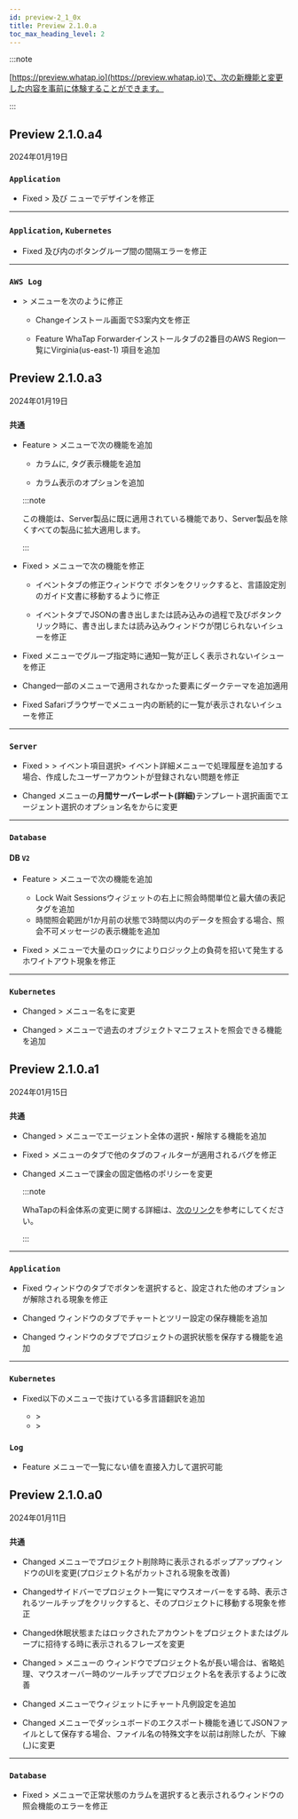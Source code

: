 ```yaml
---
id: preview-2_1_0x
title: Preview 2.1.0.a
toc_max_heading_level: 2
---
```


<head>
<meta name="robots" content="noindex, nofollow"/>
</head>

:::note

[https://preview.whatap.io](https://preview.whatap.io)で、次の新機能と変更した内容を事前に体験することができます。 

:::

## Preview 2.1.0.a4

2024年01月19日

<div class='indentTab'>

### `Application`

- <Status>Fixed</Status> <Cmdname sid="analysis" className="uitext" /> &gt; <Cmdname sid="cube_navigator" className="uitext" />及び<Cmdname sid="performance_trend" className="uitext" /> ニューでデザインを修正

* * *

### `Application`, `Kubernetes`

- <Status>Fixed</Status> <Cmdname sid="integratedTopology" className="uitext" />及び<Cmdname sid="application_topology" className="uitext" />内のボタングループ間の間隔エラーを修正

* * *

### `AWS Log`

- <Cmdname sid="management" className="uitext" /> &gt; <Cmdname sid="agentInstall" className="uitext" /> メニューを次のように修正

  - <Status>Change</Status>インストール画面でS3案内文を修正

  - <Status>Feature</Status> <span class="uitext">WhaTap Forwarderインストール</span>タブの2番目の<span class="uitext">AWS Region</span>一覧にVirginia(us-east-1) 項目を追加

</div>

## Preview 2.1.0.a3

2024年01月19日

<div class='indentTab'>

### `共通`

- <Status>Feature</Status> <Cmdname sid="event_statistic" className="uitext" /> &gt; <Cmdname sid="event_history" className="uitext" />メニューで次の機能を追加

  - <Cmdname sid="event_time" className="uitext" />カラムに<Cmdname sid="in_progress" className="uitext" />, <Cmdname sid="ITM07315" className="uitext" />タグ表示機能を追加

  - <Cmdname sid="TTL06583" className="uitext" />カラム表示のオプションを追加

  :::note

  この機能は、Server製品に既に適用されている機能であり、Server製品を除くすべての製品に拡大適用します。

  :::

- <Status>Fixed</Status> <Cmdname sid="event_statistic" className="uitext" /> &gt; <Cmdname sid="event_setting" className="uitext" />メニューで次の機能を修正

  - <Cmdname sid="metrics" className="uitext" />イベントタブの修正ウィンドウで<Cmdname sid="guide" className="uitext" /> <Cmdname sid="shortcut_link" className="uitext" />ボタンをクリックすると、言語設定別のガイド文書に移動するように修正

  - <Cmdname sid="metrics" className="uitext" />イベントタブでJSONの書き出しまたは読み込みの過程で<Cmdname sid="save" className="uitext" />及び<Cmdname sid="add_to_list" className="uitext" />ボタンクリック時に、書き出しまたは読み込みウィンドウが閉じられないイシューを修正

- <Status>Fixed</Status> <Cmdname sid="real_time_alert_list" className="uitext" />メニューでグループ指定時に通知一覧が正しく表示されないイシューを修正

- <Status>Changed</Status>一部のメニューで適用されなかった要素にダークテーマを追加適用

- <Status>Fixed</Status> Safariブラウザーで<Cmdname sid="TTL06763" className="uitext" />メニュー内の断続的に一覧が表示されないイシューを修正

* * *

### `Server`

- <Status>Fixed</Status> <Cmdname sid="event_statistic" className="uitext" /> &gt; <Cmdname sid="event_history" className="uitext" /> &gt; イベント項目選択&gt; イベント詳細メニューで処理履歴を追加する場合、作成したユーザーアカウントが登録されない問題を修正

- <Status>Changed</Status> <Cmdname sid="report" className="uitext" />メニューの<b>月間サーバーレポート(詳細)</b>テンプレート選択画面でエージェント選択のオプション名を<Cmdname sid="application" className="b500" />から<Cmdname sid="filter" className="uitext" />に変更

* * *

### `Database`

#### DB <code class="my">V2</code>

- <Status>Feature</Status> <Cmdname sid="analysis" className="uitext" /> &gt; <Cmdname sid="lock_tree" className="uitext" />メニューで次の機能を追加

  - <span class="uitext">Lock Wait Sessions</span>ウィジェットの右上に照会時間単位と最大値の表記タグを追加
  - 時間照会範囲が1か月前の状態で3時間以内のデータを照会する場合、照会不可メッセージの表示機能を追加

- <Status>Fixed</Status> <Cmdname sid="analysis" className="uitext" /> &gt; <Cmdname sid="lock_tree" className="uitext" />メニューで大量のロックによりロジック上の負荷を招いて発生するホワイトアウト現象を修正

* * *

### `Kubernetes`

- <Status>Changed</Status> <Cmdname sid="resource" className="uitext" /> &gt; <Cmdname sid="kube_master" className="uitext" />メニュー名を<Cmdname sid="MNU07551" className="uitext" />に変更

- <Status>Changed</Status> <Cmdname sid="resource" className="uitext" /> &gt; <Cmdname sid="MNU07551" className="uitext" />メニューで過去のオブジェクトマニフェストを照会できる機能を追加

</div>

## Preview 2.1.0.a1

2024年01月15日

<div class='indentTab'>

### `共通`

- <Status>Changed</Status> <Cmdname sid="analysis" className="uitext" /> &gt; <Cmdname sid="tag_count_chart" className="uitext" />メニューでエージェント全体の選択・解除する機能を追加

- <Status>Fixed</Status> <Cmdname sid="reportStat" className="uitext" /> &gt; <Cmdname sid="statistics" className="uitext" />メニューの<Cmdname sid="sql" className="uitext" />タブで他のタブのフィルターが適用されるバグを修正

- <Status>Changed</Status> <Cmdname sid="my_usage" className="uitext" />メニューで課金の固定価格のポリシーを変更

  :::note

  WhaTapの料金体系の変更に関する詳細は、[次のリンク](https://www.whatap.io/ko/blog/203/index.html)を参考にしてください。

  :::

* * *

### `Application`

- <Status>Fixed</Status> <Cmdname sid="TTL06209" className="uitext" />ウィンドウの<Cmdname sid="TTL06127" className="uitext" />タブで<LinkImage img="ic-outside.svg" className="ico" />ボタンを選択すると、設定された他のオプションが解除される現象を修正

- <Status>Changed</Status> <Cmdname sid="TTL06209" className="uitext" />ウィンドウの<Cmdname sid="TTL06377" className="uitext" />タブでチャートとツリー設定の保存機能を追加

- <Status>Changed</Status> <Cmdname sid="TTL06209" className="uitext" />ウィンドウの<Cmdname sid="TTL06377" className="uitext" />タブでプロジェクトの選択状態を保存する機能を追加

* * *

### `Kubernetes`

- <Status>Fixed</Status>以下のメニューで抜けている多言語翻訳を追加

  - <Cmdname sid="app_upper" className="uitext" /> &gt; <Cmdname sid="multi_hitmap" className="uitext" />
  - <Cmdname sid="reportStat" className="uitext" /> &gt; <Cmdname sid="report" className="uitext" />

### `Log`

- <Status>Feature</Status> <Cmdname sid="logExplorer" className="uitext" />メニューで<Cmdname sid="filter" className="uitext" />一覧にない値を直接入力して選択可能

</div>

## Preview 2.1.0.a0

2024年01月11日

<div class='indentTab'>

### `共通`

- <Status>Changed</Status> <Cmdname sid="project_list" className="uitext" />メニューでプロジェクト削除時に表示されるポップアップウィンドウのUIを変更(プロジェクト名がカットされる現象を改善)

- <Status>Changed</Status>サイドバーでプロジェクト一覧にマウスオーバーをする時、表示されるツールチップをクリックすると、そのプロジェクトに移動する現象を修正

- <Status>Changed</Status>休眠状態またはロックされたアカウントをプロジェクトまたはグループに招待する時に表示されるフレーズを変更

- <Status>Changed</Status> <Cmdname sid="my_usage" className="uitext" /> &gt; <Cmdname sid="projectSubscription" className="uitext" />メニューの<Cmdname sid="subscribe" className="uitext" /> ウィンドウでプロジェクト名が長い場合は、省略処理、マウスオーバー時のツールチップでプロジェクト名を表示するように改善

- <Status>Changed</Status> <Cmdname sid="flexboard" className="uitext" />メニューで<Cmdname sid="apdex" className="uitext" />ウィジェットにチャート凡例設定を追加

- <Status>Changed</Status> <Cmdname sid="flexboard" className="uitext" />メニューでダッシュボードのエクスポート機能を通じてJSONファイルとして保存する場合、ファイル名の特殊文字を以前は削除したが、下線(_)に変更

* * *

### `Database`

- <Status>Fixed</Status> <Cmdname sid="dashboard" className="uitext" /> &gt; <Cmdname sid="instance_list" className="uitext" />メニューで正常状態のカラムを選択すると表示される<Cmdname sid="event" className="uitext" />ウィンドウの照会機能のエラーを修正

</div>

